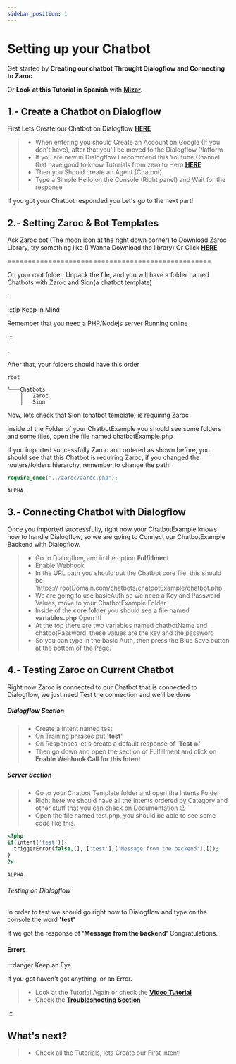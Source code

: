 ```yaml
---
sidebar_position: 1
---
```


# Setting up your Chatbot


Get started by **Creating our chatbot Throught Dialogflow and Connecting to Zaroc**.

Or **Look at this Tutorial in Spanish** with **[Mizar](https://www.youtube.com/watch?v=8xQ2h5sV-_w&list=PLpVijIXbyeMMxCgN7gMRpu-WNlXXb9Xv7&index=2)**.

## 1.- Create a Chatbot on Dialogflow

First Lets Create our Chatbot on Dialogflow [**HERE**](https://dialogflow.cloud.google.com/)

> - When entering you should Create an Account on Google (If you don't have), after that you'll be moved to the Dialogflow Platform
> - If you are new in Dialogflow I recommend this Youtube Channel that have good to know Tutorials from zero to Hero [**HERE**](https://zaroc.netlify.app)
> - Then you Should create an Agent (Chatbot)
> - Type a Simple Hello on the Console (Right panel) and Wait for the response

If you got your Chatbot responded you Let's go to the next part!

## 2.- Setting Zaroc & Bot Templates

Ask Zaroc bot (The moon icon at the right down corner) to Download Zaroc Library, try something like (I Wanna Download the library)
Or Click [**HERE**](https://drive.google.com/drive/folders/1iUspe1KPWw_DdjPN4oLRnS0JWtTEeIkk?usp=sharing)

==================================================

On your root folder, Unpack the file, and you will have a folder named Chatbots with Zaroc and Sion(a chatbot template)

.

:::tip Keep in Mind

Remember that you need a PHP/Nodejs server Running online

:::

.

After that, your folders should have this order

```shell
root

└───Chatbots
    │   Zaroc
    │   Sion
```

Now, lets check that Sion (chatbot template) is requiring Zaroc

Inside of the Folder of your ChatbotExample you should see some folders and some files, open the file named chatbotExample.php

If you imported successfully Zaroc and ordered as shown before, you should see that this Chatbot is requiring Zaroc, if you changed the routers/folders hierarchy, remember to change the path.

<Tabs>
<TabItem value="php" label="PHP">

```php
require_once("../zaroc/zaroc.php");
```

</TabItem>
<TabItem value="nodejs" label="Node.js">

```nodejs
ALPHA
```

</TabItem>
</Tabs>

## 3.- Connecting Chatbot with Dialogflow

Once you imported successfully, right now your ChatbotExample knows how to handle Dialogflow, so we are going to Connect our ChatbotExample Backend with Dialogflow.

> - Go to Dialogflow, and in the option **Fulfillment**
> - Enable Webhook
> - In the URL path you should put the Chatbot core file, this should be  
>   'https:// rootDomain.com/chatbots/chatbotExample/chatbot.php'
> - We are going to use basicAuth so we need a Key and Password Values, move to your ChatbotExample Folder
> - Inside of the **core folder** you should see a file named **variables.php** Open It!
> - At the top there are two variables named chatbotName and chatbotPassword, these values are the key and the password
> - So you can type in the basic Auth, then press the Blue Save button at the bottom of the Page.

## 4.- Testing Zaroc on Current Chatbot

Right now Zaroc is connected to our Chatbot that is connected to Dialogflow, we just need Test the connection and we'll be done

##### Dialogflow Section

> - Create a Intent named test
> - On Training phrases put **'test'**
> - On Responses let's create a default response of **'Test 💥'**
> - Then go down and open the section of Fulfillment and click on **Enable Webhook Call for this Intent**

##### Server Section

> - Go to your Chatbot Template folder and open the Intents Folder
> - Right here we should have all the Intents ordered by Category and other stuff that you can check on Documentation 😉
> - Open the file named test.php, you should be able to see some code like this.

<Tabs>
<TabItem value="php" label="PHP">

```php
<?php
if(intent('test')){
  triggerError(false,[], ['test'],['Message from the backend'],[]);
}
?>
```

</TabItem>
<TabItem value="nodejs" label="Node.js">

```nodejs
ALPHA
```

</TabItem>
</Tabs>

###### Testing on Dialogflow

In order to test we should go right now to Dialogflow and type on the console the word **'test'**

If we got the response of **'Message from the backend'** Congratulations.

#### Errors

:::danger Keep an Eye

If you got haven't got anything, or an Error.

> - Look at the Tutorial Again or check the [**Video Tutorial**](https://google.com)
> - Check the [**Troubleshooting Section**](./../zaroc-advanced/troubleshooting)

:::

## What's next?

> - Check all the Tutorials, lets Create our First Intent!
